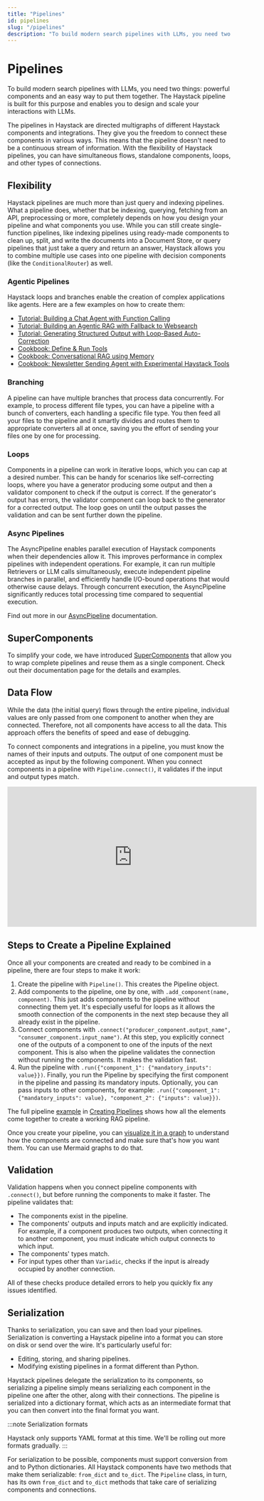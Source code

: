```yaml
---
title: "Pipelines"
id: pipelines
slug: "/pipelines"
description: "To build modern search pipelines with LLMs, you need two things: powerful components and an easy way to put them together. The Haystack pipeline is built for this purpose and enables you to design and scale your interactions with LLMs."
---
```



# Pipelines

To build modern search pipelines with LLMs, you need two things: powerful components and an easy way to put them together. The Haystack pipeline is built for this purpose and enables you to design and scale your interactions with LLMs.

The pipelines in Haystack are directed multigraphs of different Haystack components and integrations. They give you the freedom to connect these components in various ways. This means that the pipeline doesn't need to be a continuous stream of information. With the flexibility of Haystack pipelines, you can have simultaneous flows, standalone components, loops, and other types of connections.

## Flexibility

Haystack pipelines are much more than just query and indexing pipelines. What a pipeline does, whether that be indexing, querying, fetching from an API, preprocessing or more, completely depends on how you design your pipeline and what components you use. While you can still create single-function pipelines, like indexing pipelines using ready-made components to clean up, split, and write the documents into a Document Store, or query pipelines that just take a query and return an answer, Haystack allows you to combine multiple use cases into one pipeline with decision components (like the `ConditionalRouter`) as well.

### Agentic Pipelines

Haystack loops and branches enable the creation of complex applications like agents. Here are a few examples on how to create them:

- [Tutorial: Building a Chat Agent with Function Calling](https://haystack.deepset.ai/tutorials/40_building_chat_application_with_function_calling)
- [Tutorial: Building an Agentic RAG with Fallback to Websearch](https://haystack.deepset.ai/tutorials/36_building_fallbacks_with_conditional_routing)
- [Tutorial: Generating Structured Output with Loop-Based Auto-Correction](https://haystack.deepset.ai/tutorials/28_structured_output_with_loop)
- [Cookbook: Define & Run Tools](https://haystack.deepset.ai/cookbook/tools_support)
- [Cookbook: Conversational RAG using Memory](https://haystack.deepset.ai/cookbook/conversational_rag_using_memory)
- [Cookbook: Newsletter Sending Agent with Experimental Haystack Tools](https://haystack.deepset.ai/cookbook/newsletter-agent)

### Branching

A pipeline can have multiple branches that process data concurrently. For example, to process different file types, you can have a pipeline with a bunch of converters, each handling a specific file type. You then feed all your files to the pipeline and it smartly divides and routes them to appropriate converters all at once, saving you the effort of sending your files one by one for processing.

<ClickableImage src="/img/83f686b-Pipeline_Illustrations_1_1.png" alt="" />

### Loops

Components in a pipeline can work in iterative loops, which you can cap at a desired number. This can be handy for scenarios like self-correcting loops, where you have a generator producing some output and then a validator component to check if the output is correct. If the generator's output has errors, the validator component can loop back to the generator for a corrected output. The loop goes on until the output passes the validation and can be sent further down the pipeline.

<ClickableImage src="/img/2390eea-Pipeline_Illustrations_1_2.png" alt="" />

### Async Pipelines

The AsyncPipeline enables parallel execution of Haystack components when their dependencies allow it. This improves performance in complex pipelines with independent operations. For example, it can run multiple Retrievers or LLM calls simultaneously, execute independent pipeline branches in parallel, and efficiently handle I/O-bound operations that would otherwise cause delays. Through concurrent execution, the AsyncPipeline significantly reduces total processing time compared to sequential execution.

Find out more in our [AsyncPipeline](doc:asyncpipeline) documentation.

## SuperComponents

To simplify your code, we have introduced [SuperComponents](doc:supercomponents) that allow you to wrap complete pipelines and reuse them as a single component. Check out their documentation page for the details and examples.

## Data Flow

While the data (the initial query) flows through the entire pipeline, individual values are only passed from one component to another when they are connected. Therefore, not all components have access to all the data. This approach offers the benefits of speed and ease of debugging.

To connect components and integrations in a pipeline, you must know the names of their inputs and outputs. The output of one component must be accepted as input by the following component. When you connect components in a pipeline with `Pipeline.connect()`, it validates if the input and output types match.

<iframe width="560" height="315" src="https://www.youtube.com/embed/SxAwyeCkguc"
title="YouTube video player" frameBorder="0"
allow="accelerometer; autoplay; clipboard-write; encrypted-media; gyroscope; picture-in-picture"
allowFullScreen></iframe>

## Steps to Create a Pipeline Explained

Once all your components are created and ready to be combined in a pipeline, there are four steps to make it work:

1. Create the pipeline with `Pipeline()`.
   This creates the Pipeline object.
2. Add components to the pipeline, one by one, with `.add_component(name, component)`.
   This just adds components to the pipeline without connecting them yet. It's especially useful for loops as it allows the smooth connection of the components in the next step because they all already exist in the pipeline.
3. Connect components with `.connect("producer_component.output_name", "consumer_component.input_name")`.
   At this step, you explicitly connect one of the outputs of a component to one of the inputs of the next component. This is also when the pipeline validates the connection without running the components. It makes the validation fast.
4. Run the pipeline with `.run({"component_1": {"mandatory_inputs": value}})`.
   Finally, you run the Pipeline by specifying the first component in the pipeline and passing its mandatory inputs. Optionally, you can pass inputs to other components, for example: `.run({"component_1": {"mandatory_inputs": value}, "component_2": {"inputs": value}})`.

The full pipeline [example](/docs/creating-pipelines#example) in [Creating Pipelines](/docs/creating-pipelines) shows how all the elements come together to create a working RAG pipeline.

Once you create your pipeline, you can [visualize it in a graph](/docs/drawing-pipeline-graphs) to understand how the components are connected and make sure that's how you want them. You can use Mermaid graphs to do that.

## Validation

Validation happens when you connect pipeline components with `.connect()`, but before running the components to make it faster. The pipeline validates that:

- The components exist in the pipeline.
- The components' outputs and inputs match and are explicitly indicated. For example, if a component produces two outputs, when connecting it to another component, you must indicate which output connects to which input.
- The components' types match.
- For input types other than `Variadic`, checks if the input is already occupied by another connection.

All of these checks produce detailed errors to help you quickly fix any issues identified.

## Serialization

Thanks to serialization, you can save and then load your pipelines. Serialization is converting a Haystack pipeline into a format you can store on disk or send over the wire. It's particularly useful for:

- Editing, storing, and sharing pipelines.
- Modifying existing pipelines in a format different than Python.

Haystack pipelines delegate the serialization to its components, so serializing a pipeline simply means serializing each component in the pipeline one after the other, along with their connections. The pipeline is serialized into a dictionary format, which acts as an intermediate format that you can then convert into the final format you want.

:::note
Serialization formats

Haystack only supports YAML format at this time. We'll be rolling out more formats gradually.
:::

For serialization to be possible, components must support conversion from and to Python dictionaries. All Haystack components have two methods that make them serializable: `from_dict` and `to_dict`. The `Pipeline` class, in turn, has its own `from_dict` and `to_dict` methods that take care of serializing components and connections.
